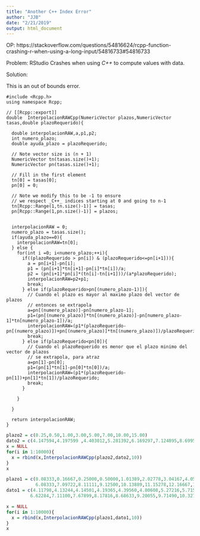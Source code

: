 ```yaml
---
title: "Another C++ Index Error"
author: "JJB"
date: "2/21/2019"
output: html_document
---
```


OP: https://stackoverflow.com/questions/54816624/rcpp-function-crashing-r-when-using-a-long-input/54816733#54816733

Problem: RStudio Crashes when using _C++_ to compute values with data. 

Solution:

This is an out of bounds error.

```Rcpp
#include <Rcpp.h>
using namespace Rcpp;

// [[Rcpp::export]]
double  InterpolacionRAWCpp(NumericVector plazos,NumericVector tasas,double plazoRequerido){
  
  double interpolacionRAW,a,p1,p2;
  int numero_plazo;
  double ayuda_plazo = plazoRequerido;
  
  // Note vector size is (n + 1)
  NumericVector tn(tasas.size()+1);
  NumericVector pn(tasas.size()+1);
  
  // Fill in the first element
  tn[0] = tasas[0];
  pn[0] = 0;
  
  // Note we modify this to be -1 to ensure
  // we respect _C++_ indices starting at 0 and going to n-1
  tn[Rcpp::Range(1,tn.size()-1)] = tasas;
  pn[Rcpp::Range(1,pn.size()-1)] = plazos;
  
  
  interpolacionRAW = 0;
  numero_plazo = tasas.size();
  if(ayuda_plazo==0){
    interpolacionRAW=tn[0];
  } else {
    for(int i =0; i<numero_plazo;++i){
      if((plazoRequerido > pn[i]) & (plazoRequerido<=pn[i+1])){
        a = pn[i+1]-pn[i];
        p1 = (pn[i+1]*tn[i+1]-pn[i]*tn[i])/a;
        p2 = (pn[i+1]*pn[i]*(tn[i]-tn[i+1]))/(a*plazoRequerido);
        interpolacionRAW=p2+p1;  
        break;
      } else if(plazoRequerido>pn[(numero_plazo-1)]){
        // Cuando el plazo es mayor al maximo plazo del vector de plazos
        // entonces se extrapola
        a=pn[(numero_plazo)]-pn[numero_plazo-1];
        p1=(pn[(numero_plazo)]*tn[(numero_plazo)]-pn[numero_plazo-1]*tn[numero_plazo-1])/a;
        interpolacionRAW=(p1*(plazoRequerido-pn[(numero_plazo)])+pn[(numero_plazo)]*tn[(numero_plazo)])/plazoRequerido;
        break;
      } else if(plazoRequerido<pn[0]){
        // Cuando el plazoRequerido es menor que el plazo minimo del vector de plazos
        // se extrapola, para atraz
        a=pn[1]-pn[0];
        p1=(pn[1]*tn[1]-pn[0]*tn[0])/a;
        interpolacionRAW=(p1*(plazoRequerido-pn[1])+pn[1]*tn[1])/plazoRequerido;
        break;
      }
      
    }
    
  }
  
  return interpolacionRAW;
}
```

```r
plazo2 = c(0.25,0.50,1.00,3.00,5.00,7.00,10.00,15.00)
dato2 = c(4.147594,4.197599 ,4.403012,5.281392,6.169297,7.124895,8.699570,11.574581)
x = NULL
for(i in 1:10000){
  x = rbind(x,InterpolacionRAWCpp(plazo2,dato2,10))
}
x
```

```r
plazo1 = c(0.08333,0.16667,0.25000,0.50000,1.01389,2.02778,3.04167,4.05556,5.06944,
           6.08333,7.09722,8.11111,9.12500,10.13889,11.15278,12.16667,13.18056,14.19444,15.20833)
dato1 = c(4.11798,4.13244,4.14501,4.19365,4.39560,4.80608,5.27216,5.71510,6.16038,
         6.62284,7.11100,7.67899,8.17816,8.68633,9.20055,9.71490,10.32713,10.94182,11.55650)

x = NULL
for(i in 1:10000){
  x = rbind(x,InterpolacionRAWCpp(plazo1,dato1,10))
}
x
```


